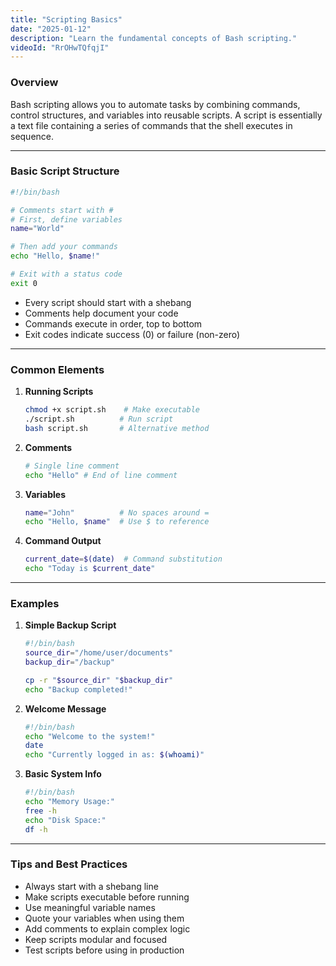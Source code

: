 ```yaml
---
title: "Scripting Basics"
date: "2025-01-12"
description: "Learn the fundamental concepts of Bash scripting."
videoId: "RrOHwTQfqjI"
---
```


### Overview

Bash scripting allows you to automate tasks by combining commands, control structures, and variables into reusable scripts. A script is essentially a text file containing a series of commands that the shell executes in sequence.

---

### Basic Script Structure

```bash
#!/bin/bash

# Comments start with #
# First, define variables
name="World"

# Then add your commands
echo "Hello, $name!"

# Exit with a status code
exit 0
```

- Every script should start with a shebang
- Comments help document your code
- Commands execute in order, top to bottom
- Exit codes indicate success (0) or failure (non-zero)

---

### Common Elements

1. **Running Scripts**  
   ```bash
   chmod +x script.sh    # Make executable
   ./script.sh          # Run script
   bash script.sh       # Alternative method
   ```

2. **Comments**  
   ```bash
   # Single line comment
   echo "Hello" # End of line comment
   ```

3. **Variables**  
   ```bash
   name="John"          # No spaces around =
   echo "Hello, $name"  # Use $ to reference
   ```

4. **Command Output**  
   ```bash
   current_date=$(date)  # Command substitution
   echo "Today is $current_date"
   ```

---

### Examples

1. **Simple Backup Script**  
   ```bash
   #!/bin/bash
   source_dir="/home/user/documents"
   backup_dir="/backup"
   
   cp -r "$source_dir" "$backup_dir"
   echo "Backup completed!"
   ```

2. **Welcome Message**  
   ```bash
   #!/bin/bash
   echo "Welcome to the system!"
   date
   echo "Currently logged in as: $(whoami)"
   ```

3. **Basic System Info**  
   ```bash
   #!/bin/bash
   echo "Memory Usage:"
   free -h
   echo "Disk Space:"
   df -h
   ```

---

### Tips and Best Practices

- Always start with a shebang line
- Make scripts executable before running
- Use meaningful variable names
- Quote your variables when using them
- Add comments to explain complex logic
- Keep scripts modular and focused
- Test scripts before using in production